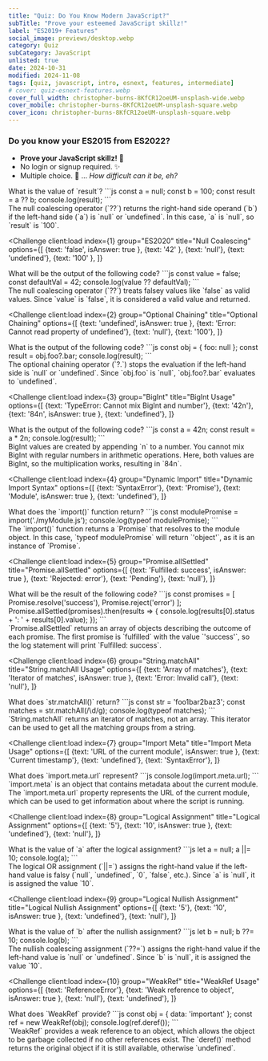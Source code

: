 ```yaml
---
title: "Quiz: Do You Know Modern JavaScript?"
subTitle: "Prove your esteemed JavaScript skillz!"
label: "ES2019+ Features"
social_image: previews/desktop.webp
category: Quiz
subCategory: JavaScript
unlisted: true
date: 2024-10-31
modified: 2024-11-08
tags: [quiz, javascript, intro, esnext, features, intermediate]
# cover: quiz-esnext-features.webp
cover_full_width: christopher-burns-8KfCR12oeUM-unsplash-wide.webp
cover_mobile: christopher-burns-8KfCR12oeUM-unsplash-square.webp
cover_icon: christopher-burns-8KfCR12oeUM-unsplash-square.webp
---
```



### Do you know your ES2015 from ES2022?

* **Prove your JavaScript skillz!** 🚀
* No login or signup required. ✨
* Multiple choice. 🤖 ... _How difficult can it be, eh?_

<QuizUI>
<Challenge
  client:load
  index={0}
  group="ES2020"
  title="Null Coalescing"
  options={[
    {text: '42'},
    {text: 'null'},
    {text: 'undefined'},
    {text: '100', isAnswer: true },
  ]}
>

  <slot name="question">
  <div className="question">
    What is the value of `result`?
    ```js
    const a = null;
    const b = 100;
    const result = a ?? b;
    console.log(result);
    ```
  </div>
  </slot>

  <slot name='hints'>
  </slot>

  <slot name='explanation'>
  <div className="explanation">
    The null coalescing operator (`??`) returns the right-hand side operand (`b`) if the left-hand side (`a`) is `null` or `undefined`. In this case, `a` is `null`, so `result` is `100`.
  </div>
  </slot>
</Challenge>

<Challenge
  client:load
  index={1}
  group="ES2020"
  title="Null Coalescing"
  options={[
    {text: 'false', isAnswer: true },
    {text: '42' },
    {text: 'null'},
    {text: 'undefined'},
    {text: '100' },
  ]}
>

  <slot name="question">
  <div className="question">
    What will be the output of the following code?
    ```js
    const value = false;
    const defaultVal = 42;
    console.log(value ?? defaultVal);
    ```
  </div>
  </slot>

  <slot name='hints'>
  </slot>

  <slot name='explanation'>
  <div className="explanation">
    The null coalescing operator (`??`) treats falsey values like `false` as valid values. Since `value` is `false`, it is considered a valid value and returned.
  </div>
  </slot>
</Challenge>

<Challenge
  client:load
  index={2}
  group="Optional Chaining"
  title="Optional Chaining"
  options={[
    {text: 'undefined', isAnswer: true },
    {text: 'Error: Cannot read property of undefined'},
    {text: 'null'},
    {text: '100'},
  ]}
>

  <slot name="question">
  <div className="question">
    What is the output of the following code?
    ```js
    const obj = { foo: null };
    const result = obj.foo?.bar;
    console.log(result);
    ```
  </div>
  </slot>

  <slot name='hints'>
  </slot>

  <slot name='explanation'>
  <div className="explanation">
    The optional chaining operator (`?.`) stops the evaluation if the left-hand side is `null` or `undefined`. Since `obj.foo` is `null`, `obj.foo?.bar` evaluates to `undefined`.
  </div>
  </slot>

</Challenge>

<Challenge
  client:load
  index={3}
  group="BigInt"
  title="BigInt Usage"
  options={[
    {text: 'TypeError: Cannot mix BigInt and number'},
    {text: '42n'},
    {text: '84n', isAnswer: true },
    {text: 'undefined'},
  ]}
>

  <slot name="question">
  <div className="question">
    What is the output of the following code?
    ```js
    const a = 42n;
    const result = a * 2n;
    console.log(result);
    ```
  </div>
  </slot>

  <slot name='hints'>
  </slot>

  <slot name='explanation'>
  <div className="explanation">
    BigInt values are created by appending `n` to a number. You cannot mix BigInt with regular numbers in arithmetic operations. Here, both values are BigInt, so the multiplication works, resulting in `84n`.
  </div>
  </slot>

</Challenge>

<Challenge
  client:load
  index={4}
  group="Dynamic Import"
  title="Dynamic Import Syntax"
  options={[
    {text: 'SyntaxError'},
    {text: 'Promise'},
    {text: 'Module', isAnswer: true },
    {text: 'undefined'},
  ]}
>

  <slot name="question">
  <div className="question">
    What does the `import()` function return?
    ```js
    const modulePromise = import('./myModule.js');
    console.log(typeof modulePromise);
    ```
  </div>
  </slot>

  <slot name='hints'>
  </slot>

  <slot name='explanation'>
  <div className="explanation">
    The `import()` function returns a `Promise` that resolves to the module object. In this case, `typeof modulePromise` will return `'object'`, as it is an instance of `Promise`.
  </div>
  </slot>

</Challenge>

<Challenge
  client:load
  index={5}
  group="Promise.allSettled"
  title="Promise.allSettled"
  options={[
    {text: 'Fulfilled: success', isAnswer: true },
    {text: 'Rejected: error'},
    {text: 'Pending'},
    {text: 'null'},
  ]}
>

  <slot name="question">
  <div className="question">
    What will be the result of the following code?
    ```js
    const promises = [
      Promise.resolve('success'),
      Promise.reject('error')
    ];
    Promise.allSettled(promises).then(results => {
      console.log(results[0].status + ': ' + results[0].value);
    });
    ```
  </div>
  </slot>

  <slot name='hints'>
  </slot>

  <slot name='explanation'>
  <div className="explanation">
    `Promise.allSettled` returns an array of objects describing the outcome of each promise. The first promise is `fulfilled` with the value `'success'`, so the log statement will print `Fulfilled: success`.
  </div>
  </slot>

</Challenge>

<Challenge
  client:load
  index={6}
  group="String.matchAll"
  title="String.matchAll Usage"
  options={[
    {text: 'Array of matches'},
    {text: 'Iterator of matches', isAnswer: true },
    {text: 'Error: Invalid call'},
    {text: 'null'},
  ]}
>

  <slot name="question">
  <div className="question">
    What does `str.matchAll()` return?
    ```js
    const str = 'foo1bar2baz3';
    const matches = str.matchAll(/\d/g);
    console.log(typeof matches);
    ```
  </div>
  </slot>

  <slot name='hints'>
  </slot>

  <slot name='explanation'>
  <div className="explanation">
    `String.matchAll` returns an iterator of matches, not an array. This iterator can be used to get all the matching groups from a string.
  </div>
  </slot>

</Challenge>

<Challenge
  client:load
  index={7}
  group="Import Meta"
  title="Import Meta Usage"
  options={[
    {text: 'URL of the current module', isAnswer: true },
    {text: 'Current timestamp'},
    {text: 'undefined'},
    {text: 'SyntaxError'},
  ]}
>

  <slot name="question">
  <div className="question">
    What does `import.meta.url` represent?
    ```js
    console.log(import.meta.url);
    ```
  </div>
  </slot>

  <slot name='hints'>
  </slot>

  <slot name='explanation'>
  <div className="explanation">
    `import.meta` is an object that contains metadata about the current module. The `import.meta.url` property represents the URL of the current module, which can be used to get information about where the script is running.
  </div>
  </slot>

</Challenge>

<Challenge
  client:load
  index={8}
  group="Logical Assignment"
  title="Logical Assignment"
  options={[
    {text: '5'},
    {text: '10', isAnswer: true },
    {text: 'undefined'},
    {text: 'null'},
  ]}
>

  <slot name="question">
  <div className="question">
    What is the value of `a` after the logical assignment?
    ```js
    let a = null;
    a ||= 10;
    console.log(a);
    ```
  </div>
  </slot>

  <slot name='hints'>
  </slot>

  <slot name='explanation'>
  <div className="explanation">
    The logical OR assignment (`||=`) assigns the right-hand value if the left-hand value is falsy (`null`, `undefined`, `0`, `false`, etc.). Since `a` is `null`, it is assigned the value `10`.
  </div>
  </slot>

</Challenge>

<Challenge
  client:load
  index={9}
  group="Logical Nullish Assignment"
  title="Logical Nullish Assignment"
  options={[
    {text: '5'},
    {text: '10', isAnswer: true },
    {text: 'undefined'},
    {text: 'null'},
  ]}
>

  <slot name="question">
  <div className="question">
    What is the value of `b` after the nullish assignment?
    ```js
    let b = null;
    b ??= 10;
    console.log(b);
    ```
  </div>
  </slot>

  <slot name='hints'>
  </slot>

  <slot name='explanation'>
  <div className="explanation">
    The nullish coalescing assignment (`??=`) assigns the right-hand value if the left-hand value is `null` or `undefined`. Since `b` is `null`, it is assigned the value `10`.
  </div>
  </slot>

</Challenge>

<Challenge
  client:load
  index={10}
  group="WeakRef"
  title="WeakRef Usage"
  options={[
    {text: 'ReferenceError'},
    {text: 'Weak reference to object', isAnswer: true },
    {text: 'null'},
    {text: 'undefined'},
  ]}
>

  <slot name="question">
  <div className="question">
    What does `WeakRef` provide?
    ```js
    const obj = { data: 'important' };
    const ref = new WeakRef(obj);
    console.log(ref.deref());
    ```
  </div>
  </slot>

  <slot name='hints'>
  </slot>

  <slot name='explanation'>
  <div className="explanation">
    `WeakRef` provides a weak reference to an object, which allows the object to be garbage collected if no other references exist. The `deref()` method returns the original object if it is still available, otherwise `undefined`.
  </div>
  </slot>

</Challenge>

</QuizUI>
